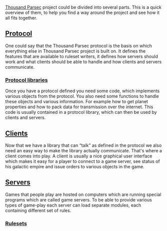 [http://www.thousandparsec.net/tp/ Thousand Parsec] project could be divided into several parts. This is a quick overview of them, to help you find a way around the project and see how it all fits together.

== [[Protocol]] ==

One could say that the Thousand Parsec protocol is the basis on which everything else in Thousand Parsec project is built on. It defines the features that are available to ruleset writers, it defines how servers should work and what clients should be able to handle and how clients and servers communicate.

=== [[Protocol libraries]] ===
Once you have a protocol defined you need some code, which implements various objects from the protocol. You also need some functions to handle these objects and various information. For example how to get planet properties and how to pack data for transmission over the internet. This code is usually contained in a protocol library, which can then be used by clients and servers.

== [[Clients]] ==

Now that we have a library that can “talk” as defined in the protocol we also need an easy way to make the library actually communicate. That's where a client comes into play. A client is usually a nice graphical user interface which makes it easy for a player to connect to a game server, see status of his galactic empire and issue orders to various objects in the game.

== [[Servers]] ==

Games that people play are hosted on computers which are running special programs which are called game servers. To be able to provide various types of game-play each server can load separate modules, each containing different set of rules.

=== [[Rulesets]] ===

{{:Rulesets}}
